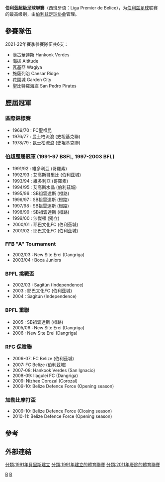 '''伯利茲超級足球聯賽'''（西班牙语：Liga Premier de Belice），为[[伯利兹|伯利兹]][[足球|足球]]联赛的最高级别，由[[伯利兹足球协会|伯利兹足球协会]]管理。

== 參賽隊伍 ==
2021-22年賽季參賽隊伍共6支：
*漢古華達斯 Hankook Verdes
*海拔 Altitude
*瓦基亞 Wagiya
*施薩列治 Caesar Ridge
*花園城 Garden City
*聖比特羅海盜 San Pedro Pirates

== 歷屆冠軍 ==
=== 區際錦標賽 ===
*1969/70 : FC聖祖昆
*1976/77 : 昆士柏流浪 (史坦基克聯)
*1978/79 : 昆士柏流浪 (史坦基克聯)

=== 伯超歷屆冠軍 (1991-97 BSFL, 1997-2003 BFL) ===
*1991/92 : 維多利亞 (哥羅素)
*1992/93 : 艾高斯哥里比 (伯利茲城)
*1993/94 : 維多利亞 (哥羅素)
*1994/95 : 艾高斯水晶 (伯利茲城)
*1995/96 : SB祖雲達斯 (橙路)
*1996/97 : SB祖雲達斯 (橙路)
*1997/98 : SB祖雲達斯 (橙路)
*1998/99 : SB祖雲達斯 (橙路)
*1999/00 : 沙傑頓 (獨立)
*2000/01 : 耶巴文化FC (伯利茲城)
*2001/02 : 耶巴文化FC (伯利茲城)

=== FFB "A" Tournament ===
*2002/03 : New Site Erei (Dangriga)
*2003/04 : Boca Juniors

=== BPFL 挑戰盃 ===
*2002/03 : Sagitún (Independence)
*2003 : 耶巴文化FC (伯利茲城)
*2004 : Sagitún (Independence)

=== BPFL 重聯 ===
*2005 : SB祖雲達斯 (橙路)
*2005/06 : New Site Erei (Dangriga)
*2006 : New Site Erei (Dangriga)

=== RFG 保險聯 ===
*2006-07: FC Belize (伯利茲城)
*2007: FC Belize (伯利茲城)
*2007-08: Hankook Verdes (San Ignacio)
*2008-09: Ilagulei FC (Dangriga)
*2009: Nizhee Corozal (Corozal)
*2009-10: Belize Defence Force (Opening season)

=== 加勒比摩打盃 ===
*2009-10: Belize Defence Force (Closing season)
*2010-11: Belize Defence Force (Opening season)

== 參考 ==

== 外部連結 ==

{{CONCACAF leagues}}
[[Category:伯利兹足球|B]]
[[Category:美洲各國足球聯賽|B]]
[[分類:1991年貝里斯建立|分類:1991年貝里斯建立]]
[[分類:1991年建立的體育聯賽|分類:1991年建立的體育聯賽]]
[[分類:2011年廢除的體育聯賽|分類:2011年廢除的體育聯賽]]